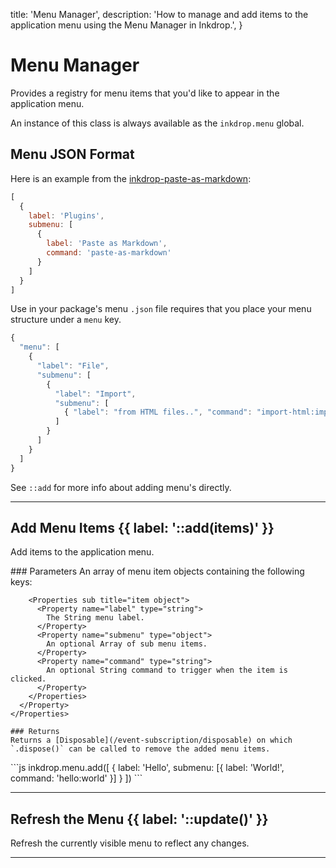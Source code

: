   title: 'Menu Manager',
  description: 'How to manage and add items to the application menu using the Menu Manager in Inkdrop.',
}

# Menu Manager

Provides a registry for menu items that you'd like to appear in the application menu.

An instance of this class is always available as the `inkdrop.menu` global.

## Menu JSON Format

Here is an example from the [inkdrop-paste-as-markdown](https://github.com/inkdropapp/inkdrop-paste-as-markdown):

```js
[
  {
    label: 'Plugins',
    submenu: [
      {
        label: 'Paste as Markdown',
        command: 'paste-as-markdown'
      }
    ]
  }
]
```

Use in your package's menu `.json` file requires that you place your menu structure under a `menu` key.

```js
{
  "menu": [
    {
      "label": "File",
      "submenu": [
        {
          "label": "Import",
          "submenu": [
            { "label": "from HTML files..", "command": "import-html:import-from-file" }
          ]
        }
      ]
    }
  ]
}
```

See `::add` for more info about adding menu's directly.

---

## Add Menu Items {{ label: '::add(items)' }}

Add items to the application menu.

<Row>
  <Col>
    ### Parameters
    <Properties>
      <Property name="items" type="array" required>
        An array of menu item objects containing the following keys:

        <Properties sub title="item object">
          <Property name="label" type="string">
            The String menu label.
          </Property>
          <Property name="submenu" type="object">
            An optional Array of sub menu items.
          </Property>
          <Property name="command" type="string">
            An optional String command to trigger when the item is clicked.
          </Property>
        </Properties>
      </Property>
    </Properties>

    ### Returns
    Returns a [Disposable](/event-subscription/disposable) on which `.dispose()` can be called to remove the added menu items.
  </Col>
  <Col sticky>
    <CodeGroup title="Adding Menu Items Example">
    ```js
    inkdrop.menu.add([
      {
        label: 'Hello',
        submenu: [{ label: 'World!', command: 'hello:world' }]
      }
    ])
    ```
    </CodeGroup>
  </Col>
</Row>

---

## Refresh the Menu {{ label: '::update()' }}

Refresh the currently visible menu to reflect any changes.

---

